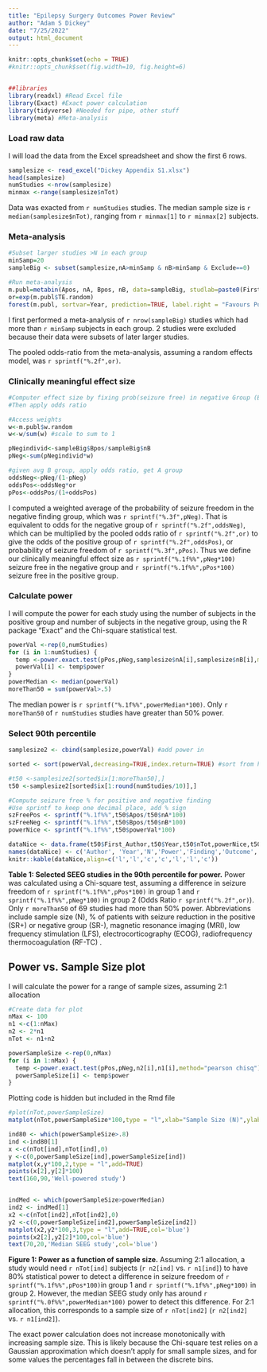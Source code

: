 ```yaml
---
title: "Epilepsy Surgery Outcomes Power Review"
author: "Adam S Dickey"
date: "7/25/2022"
output: html_document
---
```


```r
knitr::opts_chunk$set(echo = TRUE)
#knitr::opts_chunk$set(fig.width=10, fig.height=6) 


##libraries
library(readxl) #Read Excel file
library(Exact) #Exact power calculation
library(tidyverse) #Needed for pipe, other stuff
library(meta) #Meta-analysis

```
### Load raw data

I will load the data from the Excel spreadsheet and show the first 6 rows.
```r

samplesize <- read_excel("Dickey Appendix S1.xlsx")
head(samplesize)
numStudies <-nrow(samplesize)
minmax <-range(samplesize$nTot) 
```
Data was exacted from `r numStudies` studies.
The median sample size is `r median(samplesize$nTot)`, ranging from `r minmax[1]` to `r minmax[2]` subjects.


### Meta-analysis
```r
#Subset larger studies >N in each group
minSamp=20
sampleBig <- subset(samplesize,nA>minSamp & nB>minSamp & Exclude==0)

#Run meta-analysis
m.publ=metabin(Apos, nA, Bpos, nB, data=sampleBig, studlab=paste0(First_Author, " (", Year, ")"), method.tau = "PM", sm="OR")
or=exp(m.publ$TE.random)
forest(m.publ, sortvar=Year, prediction=TRUE, label.right = "Favours Positive", label.left = "Favours Negative")

```



I first performed a meta-analysis of `r nrow(sampleBig)` studies which had more than `r minSamp` subjects in each group.  2 studies were excluded because their data were subsets of later larger studies.  

The pooled odds-ratio from the meta-analysis, assuming a random effects model, was `r sprintf("%.2f",or)`. 

### Clinically meaningful effect size
```r


#Computer effect size by fixing prob(seizure free) in negative Group (B)
#Then apply odds ratio

#Access weights
w<-m.publ$w.random
w<-w/sum(w) #scale to sum to 1

pNegindivid<-sampleBig$Bpos/sampleBig$nB
pNeg<-sum(pNegindivid*w)

#given avg B group, apply odds ratio, get A group
oddsNeg<-pNeg/(1-pNeg)
oddsPos<-oddsNeg*or
pPos<-oddsPos/(1+oddsPos)

```
I computed a weighted average of the probability of seizure freedom in the negative finding group, which was `r sprintf("%.3f",pNeg)`.  That is equivalent to odds for the negative group of `r sprintf("%.2f",oddsNeg)`, which can be multiplied by the pooled odds ratio of `r sprintf("%.2f",or)` to give the odds of the positive group of `r sprintf("%.2f",oddsPos)`, or probability of seizure freedom of `r sprintf("%.3f",pPos)`.  Thus we define our clinically meaningful effect size as `r sprintf("%.1f%%",pNeg*100)` seizure free in the negative group and `r sprintf("%.1f%%",pPos*100)` seizure free in the positive group.





### Calculate power
I will compute the power for each study using the number of subjects in the positive group and number of subjects in the negative group, using the R package "Exact" and the Chi-square statistical test.

```r
powerVal <-rep(0,numStudies)
for (i in 1:numStudies) {
  temp <-power.exact.test(pPos,pNeg,samplesize$nA[i],samplesize$nB[i],method="pearson chisq")
  powerVal[i] <- temp$power
}
powerMedian <- median(powerVal)
moreThan50 = sum(powerVal>.5)
```
The median power is `r sprintf("%.1f%%",powerMedian*100)`.  Only `r moreThan50` of `r numStudies` studies have greater than 50% power.

### Select 90th percentile
``` r
samplesize2 <- cbind(samplesize,powerVal) #add power in

sorted <- sort(powerVal,decreasing=TRUE,index.return=TRUE) #sort from high power to low

#t50 <-samplesize2[sorted$ix[1:moreThan50],]
t50 <-samplesize2[sorted$ix[1:round(numStudies/10)],]

#Compute seizure free % for positive and negative finding
#Use sprintf to keep one decimal place, add % sign
szFreePos <- sprintf("%.1f%%",t50$Apos/t50$nA*100)
szFreeNeg <- sprintf("%.1f%%",t50$Bpos/t50$nB*100)
powerNice <- sprintf("%.1f%%",t50$powerVal*100)

dataNice <- data.frame(t50$First_Author,t50$Year,t50$nTot,powerNice,t50$Exposure,t50$Outcome,szFreePos,szFreeNeg)
names(dataNice) <- c('Author', 'Year','N','Power','Finding','Outcome','%SR Pos', '%SR Neg')
knitr::kable(dataNice,align=c('l','l','c','c','l','l','c'))
```
**Table 1: Selected SEEG studies in the 90th percentile for power.**  Power was calculated using a Chi-square test, assuming a difference in seizure freedom of `r sprintf("%.1f%%",pPos*100)` in group 1 and `r sprintf("%.1f%%",pNeg*100)` in group 2 (Odds Ratio `r sprintf("%.2f",or)`).   Only `r moreThan50` of 69 studies had more than 50% power.  Abbreviations include sample size (N), % of patients with seizure reduction in the positive (SR+) or negative group (SR-), magnetic resonance imaging (MRI), low frequency stimulation (LFS), electrocorticography (ECOG), radiofrequency thermocoagulation (RF-TC)  .


## Power vs. Sample Size plot

I will calculate the power for a range of sample sizes, assuming 2:1 allocation
```r
#Create data for plot
nMax <- 100
n1 <-c(1:nMax)
n2 <- 2*n1
nTot <- n1+n2

powerSampleSize <-rep(0,nMax)
for (i in 1:nMax) {
  temp <-power.exact.test(pPos,pNeg,n2[i],n1[i],method="pearson chisq")
  powerSampleSize[i] <- temp$power
}
```

Plotting code is hidden but included in the Rmd file
```r
#plot(nTot,powerSampleSize)
matplot(nTot,powerSampleSize*100,type = "l",xlab="Sample Size (N)",ylab="% Power",ylim=c(0,100),col='red')

ind80 <- which(powerSampleSize>.8)
ind <-ind80[1]
x <-c(nTot[ind],nTot[ind],0)
y <-c(0,powerSampleSize[ind],powerSampleSize[ind])
matplot(x,y*100,2,type = "l",add=TRUE)
points(x[2],y[2]*100)
text(160,90,'Well-powered study')


indMed <- which(powerSampleSize>powerMedian)
ind2 <- indMed[1]
x2 <-c(nTot[ind2],nTot[ind2],0)
y2 <-c(0,powerSampleSize[ind2],powerSampleSize[ind2])
matplot(x2,y2*100,3,type = "l",add=TRUE,col='blue')
points(x2[2],y2[2]*100,col='blue')
text(70,20,'Median SEEG study',col='blue')

```

**Figure 1: Power as a function of sample size.**  Assuming 2:1 allocation, a study would need `r nTot[ind]` subjects (`r n2[ind]` vs. `r n1[ind]`) to have 80% statistical power to detect a difference in seizure freedom of `r sprintf("%.1f%%",pPos*100)`in group 1 and `r sprintf("%.1f%%",pNeg*100)` in group 2.  However, the median SEEG study only has around `r sprintf("%.0f%%",powerMedian*100)` power to detect this difference.  For 2:1 allocation, this corresponds to a sample size of `r nTot[ind2]` (`r n2[ind2]` vs. `r n1[ind2]`).

The exact power calculation does not increase monotonically with increasing sample size. This is likely because the Chi-square test relies on a Gaussian approximation which doesn't apply for small sample sizes, and for some values the percentages fall in between the discrete bins.